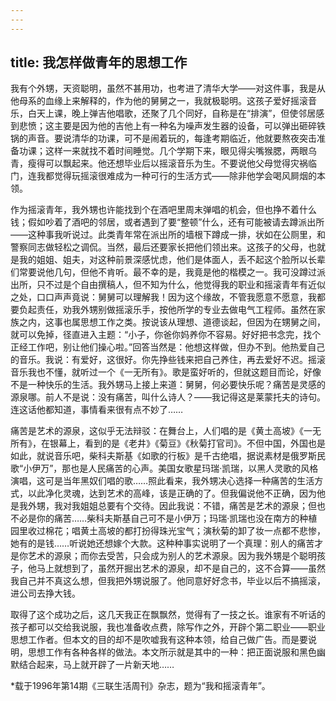 ```yaml
---
---
---
```

title: 我怎样做青年的思想工作
---

我有个外甥，天资聪明，虽然不甚用功，也考进了清华大学——对这件事，我是从他母系的血缘上来解释的，作为他的舅舅之一，我就极聪明。这孩子爱好摇滚音乐，白天上课，晚上弹吉他唱歌，还聚了几个同好，自称是在“排演”，但使邻居感到悲愤；这主要是因为他的吉他上有一种名为噪声发生器的设备，可以弹出砸碎铁锅的声音。要说清华的功课，可不是闹着玩的，每逢考期临近，他就要熬夜突击准备功课；这样一来就找不着时间睡觉。几个学期下来，眼见得尖嘴猴腮，两眼乌青，瘦得可以飘起来。他还想毕业后以摇滚音乐为生。不要说他父母觉得灾祸临门，连我都觉得玩摇滚很难成为一种可行的生活方式——除非他学会喝风屙烟的本领。

作为摇滚青年，我外甥也许能找到个在酒吧里周末弹唱的机会，但也挣不着什么钱；假如吵着了酒吧的邻居，或者遇到了要“整顿”什么，还有可能被请去蹲派出所——这种事我听说过。此类青年常在派出所的墙根下蹲成一排，状如在公厕里，和警察同志做轻松之调侃。当然，最后还要家长把他们领出来。这孩子的父母，也就是我的姐姐、姐夫，对这种前景深感忧虑，他们是体面人，丢不起这个脸所以长辈们常要说他几句，但他不肯听。最不幸的是，我竟是他的楷模之一。我可没蹲过派出所，只不过是个自由撰稿人，但不知为什么，他觉得我的职业和摇滚青年有近似之处，口口声声竟说：舅舅可以理解我！因为这个缘故，不管我愿意不愿意，我都要负起责任，劝我外甥别做摇滚乐手，按他所学的专业去做电气工程师。虽然在家族之内，这事也属思想工作之类。按说该从理想、道德谈起，但因为在甥舅之间，就可以免掉，径直进入主题：“小子，你爸你妈养你不容易。好好把书念完，找个正经工作吧，别让他们操心啦。”回答当然是：他想这样做，但办不到。他热爱自己的音乐。我说：有爱好，这很好。你先挣些钱来把自己养住，再去爱好不迟。摇滚音乐我也不懂，就听过一个《一无所有》。歌是蛮好听的，但就这题目而论，好像不是一种快乐的生活。我外甥马上接上来道：舅舅，何必要快乐呢？痛苦是灵感的源泉哪。前人不是说：没有痛苦，叫什么诗人？——我记得这是莱蒙托夫的诗句。连这话他都知道，事情看来很有点不妙了……

痛苦是艺术的源泉，这似乎无法辩驳：在舞台上，人们唱的是《黄土高坡》《一无所有》，在银幕上，看到的是《老井》《菊豆》《秋菊打官司》。不但中国，外国也是如此，就说音乐吧，柴科夫斯基《如歌的行板》是千古绝唱，据说素材是俄罗斯民歌“小伊万”，那也是人民痛苦的心声。美国女歌星玛瑞·凯瑞，以黑人灵歌的风格演唱，这可是当年黑奴们唱的歌……照此看来，我外甥决心选择一种痛苦的生活方式，以此净化灵魂，达到艺术的高峰，该是正确的了。但我偏说他不正确，因为他是我外甥，我对我姐姐总要有个交待。因此我说：不错，痛苦是艺术的源泉；但也不必是你的痛苦……柴科夫斯基自己可不是小伊万；玛瑞·凯瑞也没在南方的种植园里收过棉花；唱黄土高坡的都打扮得珠光宝气；演秋菊的卸了妆一点都不悲惨，她有的是钱……听说她还想嫁个大款。这种种事实说明了一个真理：别人的痛苦才是你艺术的源泉；而你去受苦，只会成为别人的艺术源泉。因为我外甥是个聪明孩子，他马上就想到了，虽然开掘出艺术的源泉，却不是自己的，这不合算——虽然我自己并不真这么想，但我把外甥说服了。他同意好好念书，毕业以后不搞摇滚，进公司去挣大钱。

取得了这个成功之后，这几天我正在飘飘然，觉得有了一技之长。谁家有不听话的孩子都可以交给我说服，我也准备收点费，除写作之外，开辟个第二职业——职业思想工作者。但本文的目的却不是吹嘘我有这种本领，给自己做广告。而是要说明，思想工作有各种各样的做法。本文所示就是其中的一种：把正面说服和黑色幽默结合起来，马上就开辟了一片新天地……

*载于1996年第14期《三联生活周刊》杂志，题为“我和摇滚青年”。